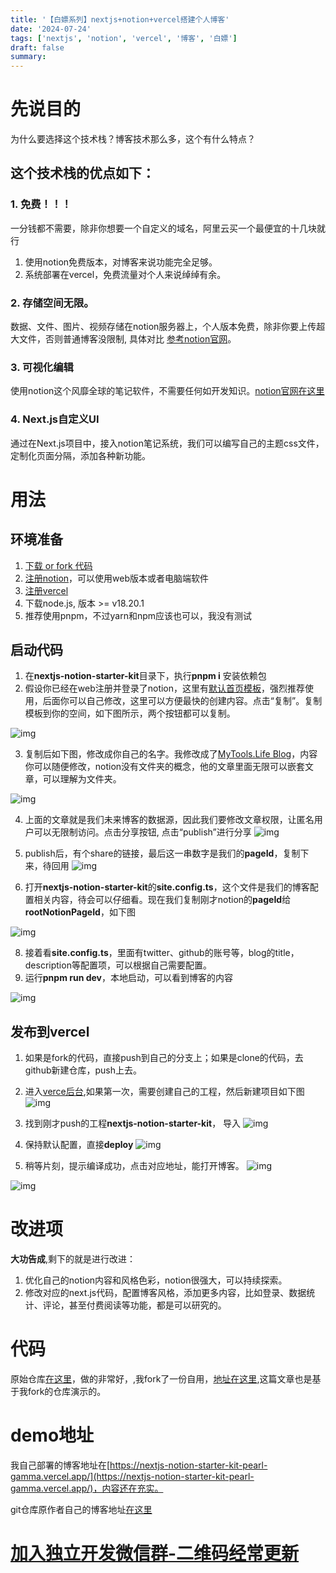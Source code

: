 ```yaml
---
title: '【白嫖系列】nextjs+notion+vercel搭建个人博客'
date: '2024-07-24'
tags: ['nextjs', 'notion', 'vercel', '博客', '白嫖']
draft: false
summary:
---
```





# 先说目的
为什么要选择这个技术栈？博客技术那么多，这个有什么特点？

## 这个技术栈的优点如下：

### 1. 免费！！！
一分钱都不需要，除非你想要一个自定义的域名，阿里云买一个最便宜的十几块就行
1. 使用notion免费版本，对博客来说功能完全足够。
2. 系统部署在vercel，免费流量对个人来说绰绰有余。  
### 2. 存储空间无限。
数据、文件、图片、视频存储在notion服务器上，个人版本免费，除非你要上传超大文件，否则普通博客没限制, 具体对比 [参考notion官网](https://www.notion.so/pricing)。

### 3. 可视化编辑
使用notion这个风靡全球的笔记软件，不需要任何如开发知识。[notion官网在这里](https://www.notion.so/)

### 4. Next.js自定义UI
通过在Next.js项目中，接入notion笔记系统，我们可以编写自己的主题css文件，定制化页面分隔，添加各种新功能。


# 用法

## 环境准备
1. [下载 or fork 代码](https://github.com/ygweric/nextjs-notion-starter-kit)
2. [注册notion](https://www.notion.so/)，可以使用web版本或者电脑端软件
3. [注册vercel](https://vercel.com/)
4. 下载node.js, 版本 >= v18.20.1
5. 推荐使用pnpm，不过yarn和npm应该也可以，我没有测试

## 启动代码
1. 在**nextjs-notion-starter-kit**目录下，执行**pnpm i** 安装依赖包
2. 假设你已经在web注册并登录了notion，这里有[默认首页模板](https://transitive-bs.notion.site/Next-js-Notion-Starter-Kit-Template-7875426197cf461698809def95960ebf)，强烈推荐使用，后面你可以自己修改，这里可以方便最快的创建内容。点击“复制”。复制模板到你的空间，如下图所示，两个按钮都可以复制。

![img](/static/images/blog/2024-7/nextjs_notion_vercel_blog/1.png)

3. 复制后如下图，修改成你自己的名字。我修改成了[MyTools.Life Blog](https://nextjs-notion-starter-kit-pearl-gamma.vercel.app/)，内容你可以随便修改，notion没有文件夹的概念，他的文章里面无限可以嵌套文章，可以理解为文件夹。

![img](/static/images/blog/2024-7/nextjs_notion_vercel_blog/2.png)

4. 上面的文章就是我们未来博客的数据源，因此我们要修改文章权限，让匿名用户可以无限制访问。点击分享按钮, 点击“publish”进行分享
![img](/static/images/blog/2024-7/nextjs_notion_vercel_blog/3.png)
6. publish后，有个share的链接，最后这一串数字是我们的**pageId**，复制下来，待回用
![img](/static/images/blog/2024-7/nextjs_notion_vercel_blog/4.png)

7. 打开**nextjs-notion-starter-kit**的**site.config.ts**，这个文件是我们的博客配置相关内容，待会可以仔细看。现在我们复制刚才notion的**pageId**给**rootNotionPageId**，如下图

![img](/static/images/blog/2024-7/nextjs_notion_vercel_blog/5.png)

8. 接着看**site.config.ts**，里面有twitter、github的账号等，blog的title，description等配置项，可以根据自己需要配置。
9. 运行**pnpm run dev**，本地启动，可以看到博客的内容

![img](/static/images/blog/2024-7/nextjs_notion_vercel_blog/6.png)


## 发布到vercel
1. 如果是fork的代码，直接push到自己的分支上；如果是clone的代码，去github新建仓库，push上去。
2. 进入[verce后台](https://vercel.com/eric-yang-projects),如果第一次，需要创建自己的工程，然后新建项目如下图
![img](/static/images/blog/2024-7/nextjs_notion_vercel_blog/7.png)
3. 找到刚才push的工程**nextjs-notion-starter-kit**， 导入
![img](/static/images/blog/2024-7/nextjs_notion_vercel_blog/8.png)

4. 保持默认配置，直接**deploy**
![img](/static/images/blog/2024-7/nextjs_notion_vercel_blog/9.png)
5. 稍等片刻，提示编译成功，点击对应地址，能打开博客。
![img](/static/images/blog/2024-7/nextjs_notion_vercel_blog/10.png)


![img](/static/images/blog/2024-7/nextjs_notion_vercel_blog/11.png)

# 改进项
**大功告成**,剩下的就是进行改进：
1. 优化自己的notion内容和风格色彩，notion很强大，可以持续探索。
2. 修改对应的next.js代码，配置博客风格，添加更多内容，比如登录、数据统计、评论，甚至付费阅读等功能，都是可以研究的。


# 代码
原始仓库[在这里](https://github.com/transitive-bullshit/nextjs-notion-starter-kit)，做的非常好，,我fork了一份自用，[地址在这里](https://github.com/ygweric/nextjs-notion-starter-kit),这篇文章也是基于我fork的仓库演示的。

# demo地址

我自己部署的博客地址在[https://nextjs-notion-starter-kit-pearl-gamma.vercel.app/](https://nextjs-notion-starter-kit-pearl-gamma.vercel.app/)，内容还在充实。

git仓库原作者自己的博客地址[在这里](https://transitivebullsh.it/)


 # [加入独立开发微信群-二维码经常更新](https://raw.githubusercontent.com/ygweric/ygweric.github.io/main/assets/qr-schedule-update/indenpendent_dev.png)














